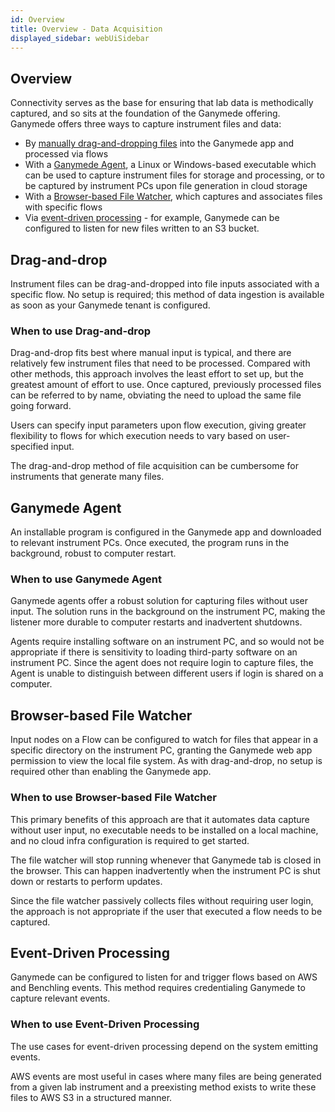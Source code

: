 ```yaml
---
id: Overview
title: Overview - Data Acquisition
displayed_sidebar: webUiSidebar
---
```


## Overview

Connectivity serves as the base for ensuring that lab data is methodically captured, and so sits at the foundation of the Ganymede offering.  Ganymede offers three ways to capture instrument files and data:

- By [manually drag-and-dropping files](../FlowView.mdx) into the Ganymede app and processed via flows
- With a [Ganymede Agent](./Agent.mdx), a Linux or Windows-based executable which can be used to capture instrument files for storage and processing, or to be captured by instrument PCs upon file generation in cloud storage
- With a [Browser-based File Watcher](./FileWatcher.mdx), which captures and associates files with specific flows
- Via [event-driven processing](#event-driven-processing) - for example, Ganymede can be configured to listen for new files written to an S3 bucket.

## Drag-and-drop

Instrument files can be drag-and-dropped into file inputs associated with a specific flow.  No setup is required; this method of data ingestion is available as soon as your Ganymede tenant is configured.

### When to use Drag-and-drop

Drag-and-drop fits best where manual input is typical, and there are relatively few instrument files that need to be processed.  Compared with other methods, this approach involves the least effort to set up, but the greatest amount of effort to use.  Once captured, previously processed files can be referred to by name, obviating the need to upload the same file going forward.

Users can specify input parameters upon flow execution, giving greater flexibility to flows for which execution needs to vary based on user-specified input.

The drag-and-drop method of file acquisition can be cumbersome for instruments that generate many files.

## Ganymede Agent

An installable program is configured in the Ganymede app and downloaded to relevant instrument PCs.  Once executed, the program runs in the background, robust to computer restart.

### When to use Ganymede Agent

Ganymede agents offer a robust solution for capturing files without user input.  The solution runs in the background on the instrument PC, making the listener more durable to computer restarts and inadvertent shutdowns.

Agents require installing software on an instrument PC, and so would not be appropriate if there is sensitivity to loading third-party software on an instrument PC.  Since the agent does not require login to capture files, the Agent is unable to distinguish between different users if login is shared on a computer.

## Browser-based File Watcher

Input nodes on a Flow can be configured to watch for files that appear in a specific directory on the instrument PC, granting the Ganymede web app permission to view the local file system.  As with drag-and-drop, no setup is required other than enabling the Ganymede app.  

### When to use Browser-based File Watcher

This primary benefits of this approach are that it automates data capture without user input, no executable needs to be installed on a local machine, and no cloud infra configuration is required to get started.  

The file watcher will stop running whenever that Ganymede tab is closed in the browser. This can happen inadvertently when the instrument PC is shut down or restarts to perform updates.

Since the file watcher passively collects files without requiring user login, the approach is not appropriate if the user that executed a flow needs to be captured.  

## Event-Driven Processing

Ganymede can be configured to listen for and trigger flows based on AWS and Benchling events.  This method requires credentialing Ganymede to capture relevant events.

### When to use Event-Driven Processing

The use cases for event-driven processing depend on the system emitting events.  

AWS events are most useful in cases where many files are being generated from a given lab instrument and a preexisting method exists to write these files to AWS S3 in a structured manner.
